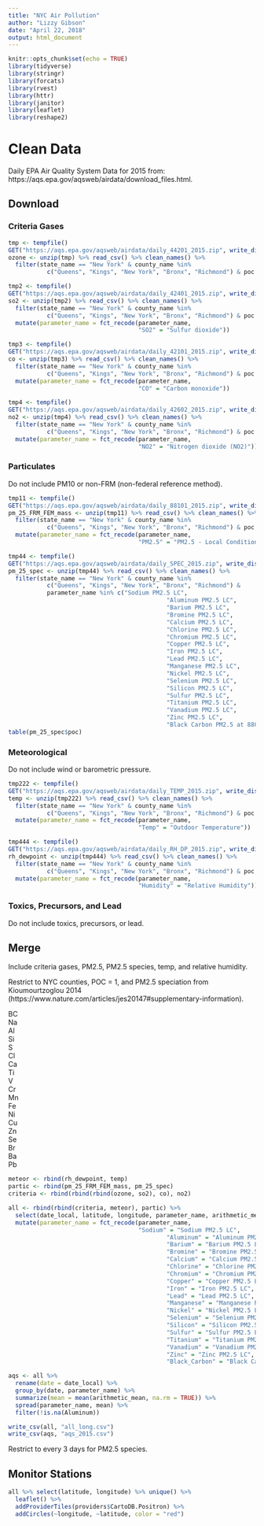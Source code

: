 ```yaml
---
title: "NYC Air Pollution"
author: "Lizzy Gibson"
date: "April 22, 2018"
output: html_document
---
```


```r
knitr::opts_chunk$set(echo = TRUE)
library(tidyverse)
library(stringr)
library(forcats)
library(rvest)
library(httr)
library(janitor)
library(leaflet)
library(reshape2)
```

# Clean Data

Daily EPA Air Quality System Data for 2015 from: https://aqs.epa.gov/aqsweb/airdata/download_files.html.

## Download 

### Criteria Gases

```r
tmp <- tempfile()   
GET("https://aqs.epa.gov/aqsweb/airdata/daily_44201_2015.zip", write_disk(tmp))
ozone <- unzip(tmp) %>% read_csv() %>% clean_names() %>% 
  filter(state_name == "New York" & county_name %in% 
           c("Queens", "Kings", "New York", "Bronx", "Richmond") & poc == 1)

tmp2 <- tempfile()   
GET("https://aqs.epa.gov/aqsweb/airdata/daily_42401_2015.zip", write_disk(tmp2))
so2 <- unzip(tmp2) %>% read_csv() %>% clean_names() %>% 
  filter(state_name == "New York" & county_name %in% 
           c("Queens", "Kings", "New York", "Bronx", "Richmond") & poc == 1) %>% 
  mutate(parameter_name = fct_recode(parameter_name, 
                                     "SO2" = "Sulfur dioxide"))

tmp3 <- tempfile()   
GET("https://aqs.epa.gov/aqsweb/airdata/daily_42101_2015.zip", write_disk(tmp3))
co <- unzip(tmp3) %>% read_csv() %>% clean_names() %>% 
  filter(state_name == "New York" & county_name %in% 
           c("Queens", "Kings", "New York", "Bronx", "Richmond") & poc == 1) %>%
  mutate(parameter_name = fct_recode(parameter_name, 
                                     "CO" = "Carbon monoxide"))

tmp4 <- tempfile()   
GET("https://aqs.epa.gov/aqsweb/airdata/daily_42602_2015.zip", write_disk(tmp4))
no2 <- unzip(tmp4) %>% read_csv() %>% clean_names() %>% 
  filter(state_name == "New York" & county_name %in% 
           c("Queens", "Kings", "New York", "Bronx", "Richmond") & poc == 1) %>% 
  mutate(parameter_name = fct_recode(parameter_name, 
                                     "NO2" = "Nitrogen dioxide (NO2)"))
```

### Particulates

Do not include PM10 or non-FRM (non-federal reference method).

```r
tmp11 <- tempfile()   
GET("https://aqs.epa.gov/aqsweb/airdata/daily_88101_2015.zip", write_disk(tmp11))
pm_25_FRM_FEM_mass <- unzip(tmp11) %>% read_csv() %>% clean_names() %>% 
  filter(state_name == "New York" & county_name %in% 
           c("Queens", "Kings", "New York", "Bronx", "Richmond") & poc == 1) %>% 
  mutate(parameter_name = fct_recode(parameter_name, 
                                     "PM2.5" = "PM2.5 - Local Conditions"))

tmp44 <- tempfile()   
GET("https://aqs.epa.gov/aqsweb/airdata/daily_SPEC_2015.zip", write_disk(tmp44))
pm_25_spec <- unzip(tmp44) %>% read_csv() %>% clean_names() %>% 
  filter(state_name == "New York" & county_name %in% 
           c("Queens", "Kings", "New York", "Bronx", "Richmond") & 
           parameter_name %in% c("Sodium PM2.5 LC",
                                             "Aluminum PM2.5 LC",
                                             "Barium PM2.5 LC",
                                             "Bromine PM2.5 LC",
                                             "Calcium PM2.5 LC",
                                             "Chlorine PM2.5 LC",
                                             "Chromium PM2.5 LC",
                                             "Copper PM2.5 LC",
                                             "Iron PM2.5 LC",
                                             "Lead PM2.5 LC",
                                             "Manganese PM2.5 LC",
                                             "Nickel PM2.5 LC",
                                             "Selenium PM2.5 LC",
                                             "Silicon PM2.5 LC",
                                             "Sulfur PM2.5 LC",
                                             "Titanium PM2.5 LC",
                                             "Vanadium PM2.5 LC",
                                             "Zinc PM2.5 LC",
                                             "Black Carbon PM2.5 at 880 nm"))
table(pm_25_spec$poc)
```

### Meteorological

Do not include wind or barometric pressure.

```r
tmp222 <- tempfile()   
GET("https://aqs.epa.gov/aqsweb/airdata/daily_TEMP_2015.zip", write_disk(tmp222))
temp <- unzip(tmp222) %>% read_csv() %>% clean_names() %>% 
  filter(state_name == "New York" & county_name %in% 
           c("Queens", "Kings", "New York", "Bronx", "Richmond") & poc == 1) %>% 
  mutate(parameter_name = fct_recode(parameter_name, 
                                     "Temp" = "Outdoor Temperature"))

tmp444 <- tempfile()   
GET("https://aqs.epa.gov/aqsweb/airdata/daily_RH_DP_2015.zip", write_disk(tmp444))
rh_dewpoint <- unzip(tmp444) %>% read_csv() %>% clean_names() %>% 
  filter(state_name == "New York" & county_name %in% 
           c("Queens", "Kings", "New York", "Bronx", "Richmond") & poc == 1) %>% 
  mutate(parameter_name = fct_recode(parameter_name, 
                                     "Humidity" = "Relative Humidity"))
```

### Toxics, Precursors, and Lead

Do not include toxics, precursors, or lead.

## Merge

Include criteria gases, PM2.5, PM2.5 species, temp, and relative humidity.

Restrict to NYC counties, POC = 1, and PM2.5 speciation from Kioumourtzoglou 2014 (https://www.nature.com/articles/jes20147#supplementary-information).

BC  
Na  
Al  
Si  
S  
Cl  
Ca  
Ti  
V  
Cr  
Mn  
Fe  
Ni  
Cu  
Zn  
Se  
Br  
Ba  
Pb  

```r
meteor <- rbind(rh_dewpoint, temp)
partic <- rbind(pm_25_FRM_FEM_mass, pm_25_spec)
criteria <- rbind(rbind(rbind(ozone, so2), co), no2)

all <- rbind(rbind(criteria, meteor), partic) %>% 
  select(date_local, latitude, longitude, parameter_name, arithmetic_mean) %>% 
  mutate(parameter_name = fct_recode(parameter_name, 
                                     "Sodium" = "Sodium PM2.5 LC",
                                             "Aluminum" = "Aluminum PM2.5 LC",
                                             "Barium" = "Barium PM2.5 LC",
                                             "Bromine" = "Bromine PM2.5 LC",
                                             "Calcium" = "Calcium PM2.5 LC",
                                             "Chlorine" = "Chlorine PM2.5 LC",
                                             "Chromium" = "Chromium PM2.5 LC",
                                             "Copper" = "Copper PM2.5 LC",
                                             "Iron" = "Iron PM2.5 LC",
                                             "Lead" = "Lead PM2.5 LC",
                                             "Manganese" = "Manganese PM2.5 LC",
                                             "Nickel" = "Nickel PM2.5 LC",
                                             "Selenium" = "Selenium PM2.5 LC",
                                             "Silicon" = "Silicon PM2.5 LC",
                                             "Sulfur" = "Sulfur PM2.5 LC",
                                             "Titanium" = "Titanium PM2.5 LC",
                                             "Vanadium" = "Vanadium PM2.5 LC",
                                             "Zinc" = "Zinc PM2.5 LC",
                                             "Black_Carbon" = "Black Carbon PM2.5 at 880 nm"))

aqs <- all %>%
  rename(date = date_local) %>% 
  group_by(date, parameter_name) %>% 
  summarize(mean = mean(arithmetic_mean, na.rm = TRUE)) %>% 
  spread(parameter_name, mean) %>% 
  filter(!is.na(Aluminum))

write_csv(all, "all_long.csv")
write_csv(aqs, "aqs_2015.csv")
```

Restrict to every 3 days for PM2.5 species.

## Monitor Stations

```r
all %>% select(latitude, longitude) %>% unique() %>% 
  leaflet() %>% 
  addProviderTiles(providers$CartoDB.Positron) %>% 
  addCircles(~longitude, ~latitude, color = "red")
```
